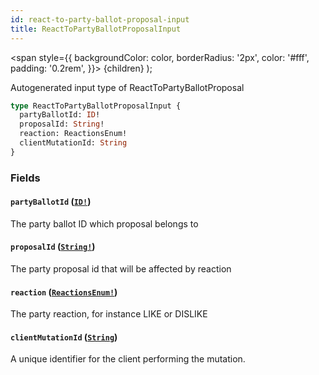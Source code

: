 ```yaml
---
id: react-to-party-ballot-proposal-input
title: ReactToPartyBallotProposalInput
---
```


<span
style={{
      backgroundColor: color,
      borderRadius: '2px',
      color: '#fff',
      padding: '0.2rem',
    }}>
{children}
</span>
);

Autogenerated input type of ReactToPartyBallotProposal

```graphql
type ReactToPartyBallotProposalInput {
  partyBallotId: ID!
  proposalId: String!
  reaction: ReactionsEnum!
  clientMutationId: String
}
```

### Fields

#### `partyBallotId` ([`ID!`](/api/scalars/id))

The party ballot ID which proposal belongs to

#### `proposalId` ([`String!`](/api/scalars/string))

The party proposal id that will be affected by reaction

#### `reaction` ([`ReactionsEnum!`](/api/enums/reactions-enum))

The party reaction, for instance LIKE or DISLIKE

#### `clientMutationId` ([`String`](/api/scalars/string))

A unique identifier for the client performing the mutation.

